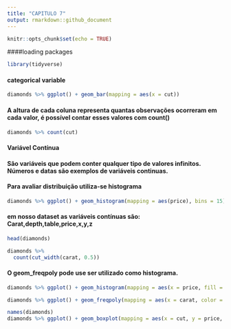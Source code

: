```yaml
---
title: "CAPITULO 7"
output: rmarkdown::github_document
---
```



```r
knitr::opts_chunk$set(echo = TRUE)
```

####loading packages
```r
library(tidyverse)
```

#### categorical variable

```r
diamonds %>% ggplot() + geom_bar(mapping = aes(x = cut))
```

#### A altura de cada coluna representa quantas observações ocorreram em cada valor, é possível contar esses valores com count()

```r
diamonds %>% count(cut)
```

#### Variável Contínua
#### São variáveis que podem conter qualquer tipo de valores infinitos. Números e datas são exemplos de variáveis continuas.

#### Para avaliar distribuição utiliza-se histograma

```r
diamonds %>% ggplot() + geom_histogram(mapping = aes(price), bins = 15)
```

#### em nosso dataset as variáveis contínuas são: Carat,depth,table,price,x,y,z
```r
head(diamonds)
```

```r
diamonds %>% 
  count(cut_width(carat, 0.5))
```
#### O geom_freqpoly pode use ser utilizado como histograma.


```r
diamonds %>% ggplot() + geom_histogram(mapping = aes(x = price, fill = cut))
```

```r
diamonds %>% ggplot() + geom_freqpoly(mapping = aes(x = carat, color = cut))
```

```r
names(diamonds)
diamonds %>% ggplot() + geom_boxplot(mapping = aes(x = cut, y = price, color = cut))
```



